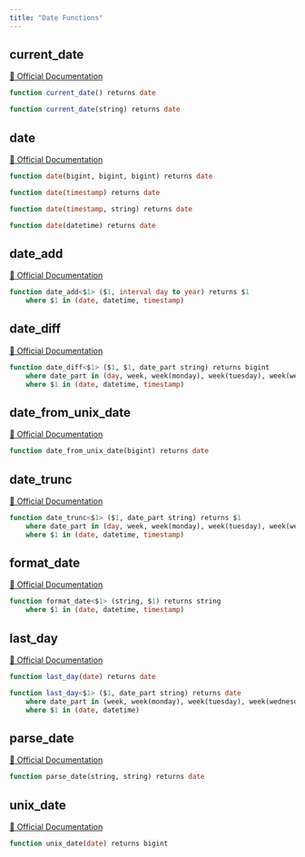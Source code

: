 ```yaml
---
title: "Date Functions"
---
```


## current_date
[🔗 Official Documentation](#https://cloud.google.com/bigquery/docs/reference/standard-sql/date_functions#current_date)

```sql
function current_date() returns date
```


```sql
function current_date(string) returns date
```


## date
[🔗 Official Documentation](#https://cloud.google.com/bigquery/docs/reference/standard-sql/date_functions#date)

```sql
function date(bigint, bigint, bigint) returns date
```


```sql
function date(timestamp) returns date
```


```sql
function date(timestamp, string) returns date
```


```sql
function date(datetime) returns date
```


## date_add
[🔗 Official Documentation](#https://cloud.google.com/bigquery/docs/reference/standard-sql/date_functions#date_add)

```sql
function date_add<$1> ($1, interval day to year) returns $1
	where $1 in (date, datetime, timestamp)
```


## date_diff
[🔗 Official Documentation](#https://cloud.google.com/bigquery/docs/reference/standard-sql/date_functions#date_diff)

```sql
function date_diff<$1> ($1, $1, date_part string) returns bigint
	where date_part in (day, week, week(monday), week(tuesday), week(wednesday), week(thursday), week(friday), week(saturday), week(sunday), isoweek, month, quarter, year, isoyear)
	where $1 in (date, datetime, timestamp)
```


## date_from_unix_date
[🔗 Official Documentation](#https://cloud.google.com/bigquery/docs/reference/standard-sql/date_functions#date_from_unix_date)

```sql
function date_from_unix_date(bigint) returns date
```


## date_trunc
[🔗 Official Documentation](#https://cloud.google.com/bigquery/docs/reference/standard-sql/date_functions#date_trunc)

```sql
function date_trunc<$1> ($1, date_part string) returns $1
	where date_part in (day, week, week(monday), week(tuesday), week(wednesday), week(thursday), week(friday), week(saturday), week(sunday), isoweek, month, quarter, year, isoyear)
	where $1 in (date, datetime, timestamp)
```


## format_date
[🔗 Official Documentation](#https://cloud.google.com/bigquery/docs/reference/standard-sql/date_functions#format_date)

```sql
function format_date<$1> (string, $1) returns string
	where $1 in (date, datetime, timestamp)
```


## last_day
[🔗 Official Documentation](#https://cloud.google.com/bigquery/docs/reference/standard-sql/date_functions#last_day)

```sql
function last_day(date) returns date
```


```sql
function last_day<$1> ($1, date_part string) returns date
	where date_part in (week, week(monday), week(tuesday), week(wednesday), week(thursday), week(friday), week(saturday), week(sunday), isoweek, month, quarter, year, isoyear)
	where $1 in (date, datetime)
```


## parse_date
[🔗 Official Documentation](#https://cloud.google.com/bigquery/docs/reference/standard-sql/date_functions#parse_date)

```sql
function parse_date(string, string) returns date
```


## unix_date
[🔗 Official Documentation](#https://cloud.google.com/bigquery/docs/reference/standard-sql/date_functions#unix_date)

```sql
function unix_date(date) returns bigint
```



